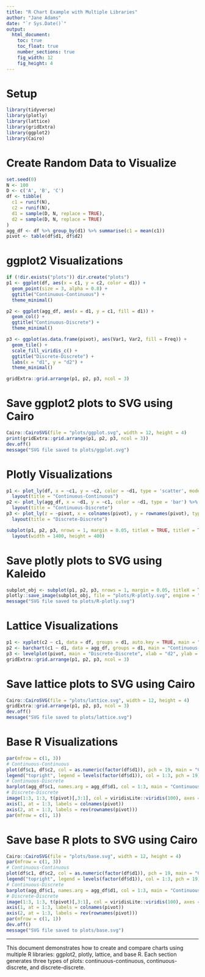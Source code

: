 ```yaml
---
title: "R Chart Example with Multiple Libraries"
author: "Jane Adams"
date: "`r Sys.Date()`"
output:
  html_document:
    toc: true
    toc_float: true
    number_sections: true
    fig_width: 12
    fig_height: 4
---
```


# Setup

```r
library(tidyverse)
library(plotly)
library(lattice)
library(gridExtra)
library(ggplot2)
library(Cairo)
```

# Create Random Data to Visualize

```r
set.seed(0)
N <- 100
D <- c('A', 'B', 'C')
df <- tibble(
  c1 = runif(N),
  c2 = runif(N),
  d1 = sample(D, N, replace = TRUE),
  d2 = sample(D, N, replace = TRUE)
)
agg_df <- df %>% group_by(d1) %>% summarise(c1 = mean(c1))
pivot <- table(df$d1, df$d2)
```

# ggplot2 Visualizations

```r
if (!dir.exists("plots")) dir.create("plots")
p1 <- ggplot(df, aes(x = c1, y = c2, color = d1)) +
  geom_point(size = 3, alpha = 0.8) +
  ggtitle("Continuous-Continuous") +
  theme_minimal()

p2 <- ggplot(agg_df, aes(x = d1, y = c1, fill = d1)) +
  geom_col() +
  ggtitle("Continuous-Discrete") +
  theme_minimal()

p3 <- ggplot(as.data.frame(pivot), aes(Var1, Var2, fill = Freq)) +
  geom_tile() +
  scale_fill_viridis_c() +
  ggtitle("Discrete-Discrete") +
  labs(x = "d1", y = "d2") +
  theme_minimal()

gridExtra::grid.arrange(p1, p2, p3, ncol = 3)
```

# Save ggplot2 plots to SVG using Cairo
```r
Cairo::CairoSVG(file = "plots/ggplot.svg", width = 12, height = 4)
print(gridExtra::grid.arrange(p1, p2, p3, ncol = 3))
dev.off()
message("SVG file saved to plots/ggplot.svg")
```

# Plotly Visualizations

```r
p1 <- plot_ly(df, x = ~c1, y = ~c2, color = ~d1, type = 'scatter', mode = 'markers') %>%
  layout(title = "Continuous-Continuous")
p2 <- plot_ly(agg_df, x = ~d1, y = ~c1, color = ~d1, type = 'bar') %>%
  layout(title = "Continuous-Discrete")
p3 <- plot_ly(z = ~pivot, x = colnames(pivot), y = rownames(pivot), type = "heatmap", colors = "viridis") %>%
  layout(title = "Discrete-Discrete")

subplot(p1, p2, p3, nrows = 1, margin = 0.05, titleX = TRUE, titleY = TRUE) %>%
  layout(width = 1400, height = 400)
```

# Save plotly plots to SVG using Kaleido
```r
subplot_obj <- subplot(p1, p2, p3, nrows = 1, margin = 0.05, titleX = TRUE, titleY = TRUE)
plotly::save_image(subplot_obj, file = "plots/R-plotly.svg", engine = "kaleido")
message("SVG file saved to plots/R-plotly.svg")
```

# Lattice Visualizations

```r
p1 <- xyplot(c2 ~ c1, data = df, groups = d1, auto.key = TRUE, main = "Continuous-Continuous")
p2 <- barchart(c1 ~ d1, data = agg_df, groups = d1, main = "Continuous-Discrete")
p3 <- levelplot(pivot, main = "Discrete-Discrete", xlab = "d2", ylab = "d1", col.regions = viridisLite::viridis(100))
gridExtra::grid.arrange(p1, p2, p3, ncol = 3)
```

# Save lattice plots to SVG using Cairo
```r
Cairo::CairoSVG(file = "plots/lattice.svg", width = 12, height = 4)
gridExtra::grid.arrange(p1, p2, p3, ncol = 3)
dev.off()
message("SVG file saved to plots/lattice.svg")
```

# Base R Visualizations

```r
par(mfrow = c(1, 3))
# Continuous-Continuous
plot(df$c1, df$c2, col = as.numeric(factor(df$d1)), pch = 19, main = "Continuous-Continuous", xlab = "c1", ylab = "c2")
legend("topright", legend = levels(factor(df$d1)), col = 1:3, pch = 19)
# Continuous-Discrete
barplot(agg_df$c1, names.arg = agg_df$d1, col = 1:3, main = "Continuous-Discrete", ylab = "mean(c1)")
# Discrete-Discrete
image(1:3, 1:3, t(pivot)[,3:1], col = viridisLite::viridis(100), axes = FALSE, main = "Discrete-Discrete", xlab = "d2", ylab = "d1")
axis(1, at = 1:3, labels = colnames(pivot))
axis(2, at = 1:3, labels = rev(rownames(pivot)))
par(mfrow = c(1, 1))
```

# Save base R plots to SVG using Cairo
```r
Cairo::CairoSVG(file = "plots/base.svg", width = 12, height = 4)
par(mfrow = c(1, 3))
# Continuous-Continuous
plot(df$c1, df$c2, col = as.numeric(factor(df$d1)), pch = 19, main = "Continuous-Continuous", xlab = "c1", ylab = "c2")
legend("topright", legend = levels(factor(df$d1)), col = 1:3, pch = 19)
# Continuous-Discrete
barplot(agg_df$c1, names.arg = agg_df$d1, col = 1:3, main = "Continuous-Discrete", ylab = "mean(c1)")
# Discrete-Discrete
image(1:3, 1:3, t(pivot)[,3:1], col = viridisLite::viridis(100), axes = FALSE, main = "Discrete-Discrete", xlab = "d2", ylab = "d1")
axis(1, at = 1:3, labels = colnames(pivot))
axis(2, at = 1:3, labels = rev(rownames(pivot)))
par(mfrow = c(1, 1))
dev.off()
message("SVG file saved to plots/base.svg")
```

---

This document demonstrates how to create and compare charts using multiple R libraries: ggplot2, plotly, lattice, and base R. Each section generates three types of plots: continuous-continuous, continuous-discrete, and discrete-discrete.
